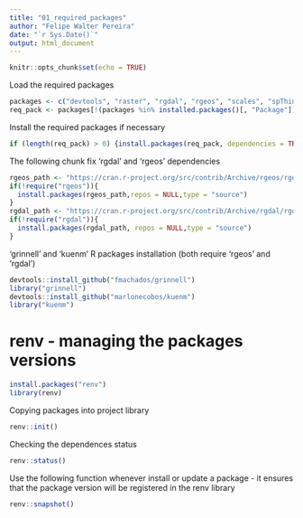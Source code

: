 ```yaml
---
title: "01_required_packages"
author: "Felipe Walter Pereira"
date: "`r Sys.Date()`"
output: html_document
---
```


```r
knitr::opts_chunk$set(echo = TRUE)
```

Load the required packages

```r
packages <- c("devtools", "raster", "rgdal", "rgeos", "scales", "spThin")
req_pack <- packages[!(packages %in% installed.packages()[, "Package"])]
```

Install the required packages if necessary

```r
if (length(req_pack) > 0) {install.packages(req_pack, dependencies = TRUE)}
```

The following chunk fix 'rgdal' and 'rgeos' dependencies

```r
rgeos_path <- "https://cran.r-project.org/src/contrib/Archive/rgeos/rgeos_0.6-4.tar.gz"
if(!require("rgeos")){
  install.packages(rgeos_path,repos = NULL,type = "source")
}
rgdal_path <- "https://cran.r-project.org/src/contrib/Archive/rgdal/rgdal_1.6-7.tar.gz"
if(!require("rgdal")){
  install.packages(rgdal_path, repos = NULL,type = "source")
}
```


'grinnell' and 'kuenm' R packages installation (both require 'rgeos' and 'rgdal')

```r
devtools::install_github("fmachados/grinnell")
library("grinnell")
devtools::install_github("marlonecobos/kuenm")
library("kuenm")
```

# renv - managing the packages versions

```r
install.packages("renv")
library(renv)
```

Copying packages into project library

```r
renv::init()
```

Checking the dependences status

```r
renv::status()
```

Use the following function whenever install or update a package - it ensures that the package version will be registered in the renv library

```r
renv::snapshot()
```